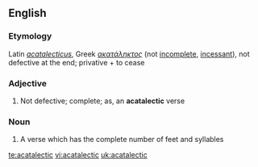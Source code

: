 ==English==

===Etymology===
Latin ''[[acatalecticus]]'', Greek ''[[ακατάληκτος]]'' (not [[incomplete]], [[incessant]]), not defective at the end;  privative +  to cease

===Adjective===
{{head|en|adjective}}

# {{prosody}} Not defective; complete; as, an '''acatalectic''' verse

===Noun===
{{en-noun}}

# A verse which has the complete number of feet and syllables

[[te:acatalectic]]
[[vi:acatalectic]]
[[uk:acatalectic]]